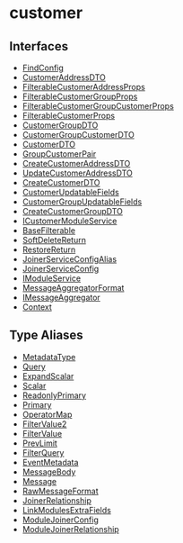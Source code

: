 
# customer

## Interfaces

- [FindConfig](../../customer/interfaces/customer.FindConfig/page.mdx)
- [CustomerAddressDTO](../../customer/interfaces/customer.CustomerAddressDTO/page.mdx)
- [FilterableCustomerAddressProps](../../customer/interfaces/customer.FilterableCustomerAddressProps/page.mdx)
- [FilterableCustomerGroupProps](../../customer/interfaces/customer.FilterableCustomerGroupProps/page.mdx)
- [FilterableCustomerGroupCustomerProps](../../customer/interfaces/customer.FilterableCustomerGroupCustomerProps/page.mdx)
- [FilterableCustomerProps](../../customer/interfaces/customer.FilterableCustomerProps/page.mdx)
- [CustomerGroupDTO](../../customer/interfaces/customer.CustomerGroupDTO/page.mdx)
- [CustomerGroupCustomerDTO](../../customer/interfaces/customer.CustomerGroupCustomerDTO/page.mdx)
- [CustomerDTO](../../customer/interfaces/customer.CustomerDTO/page.mdx)
- [GroupCustomerPair](../../customer/interfaces/customer.GroupCustomerPair/page.mdx)
- [CreateCustomerAddressDTO](../../customer/interfaces/customer.CreateCustomerAddressDTO/page.mdx)
- [UpdateCustomerAddressDTO](../../customer/interfaces/customer.UpdateCustomerAddressDTO/page.mdx)
- [CreateCustomerDTO](../../customer/interfaces/customer.CreateCustomerDTO/page.mdx)
- [CustomerUpdatableFields](../../customer/interfaces/customer.CustomerUpdatableFields/page.mdx)
- [CustomerGroupUpdatableFields](../../customer/interfaces/customer.CustomerGroupUpdatableFields/page.mdx)
- [CreateCustomerGroupDTO](../../customer/interfaces/customer.CreateCustomerGroupDTO/page.mdx)
- [ICustomerModuleService](../../customer/interfaces/customer.ICustomerModuleService/page.mdx)
- [BaseFilterable](../../customer/interfaces/customer.BaseFilterable/page.mdx)
- [SoftDeleteReturn](../../customer/interfaces/customer.SoftDeleteReturn/page.mdx)
- [RestoreReturn](../../customer/interfaces/customer.RestoreReturn/page.mdx)
- [JoinerServiceConfigAlias](../../customer/interfaces/customer.JoinerServiceConfigAlias/page.mdx)
- [JoinerServiceConfig](../../customer/interfaces/customer.JoinerServiceConfig/page.mdx)
- [IModuleService](../../customer/interfaces/customer.IModuleService/page.mdx)
- [MessageAggregatorFormat](../../customer/interfaces/customer.MessageAggregatorFormat/page.mdx)
- [IMessageAggregator](../../customer/interfaces/customer.IMessageAggregator/page.mdx)
- [Context](../../customer/interfaces/customer.Context/page.mdx)

## Type Aliases

- [MetadataType](../../customer/types/customer.MetadataType/page.mdx)
- [Query](../../customer/types/customer.Query/page.mdx)
- [ExpandScalar](../../customer/types/customer.ExpandScalar/page.mdx)
- [Scalar](../../customer/types/customer.Scalar/page.mdx)
- [ReadonlyPrimary](../../customer/types/customer.ReadonlyPrimary/page.mdx)
- [Primary](../../customer/types/customer.Primary/page.mdx)
- [OperatorMap](../../customer/types/customer.OperatorMap/page.mdx)
- [FilterValue2](../../customer/types/customer.FilterValue2/page.mdx)
- [FilterValue](../../customer/types/customer.FilterValue/page.mdx)
- [PrevLimit](../../customer/types/customer.PrevLimit/page.mdx)
- [FilterQuery](../../customer/types/customer.FilterQuery/page.mdx)
- [EventMetadata](../../customer/types/customer.EventMetadata/page.mdx)
- [MessageBody](../../customer/types/customer.MessageBody/page.mdx)
- [Message](../../customer/types/customer.Message/page.mdx)
- [RawMessageFormat](../../customer/types/customer.RawMessageFormat/page.mdx)
- [JoinerRelationship](../../customer/types/customer.JoinerRelationship/page.mdx)
- [LinkModulesExtraFields](../../customer/types/customer.LinkModulesExtraFields/page.mdx)
- [ModuleJoinerConfig](../../customer/types/customer.ModuleJoinerConfig/page.mdx)
- [ModuleJoinerRelationship](../../customer/types/customer.ModuleJoinerRelationship/page.mdx)
